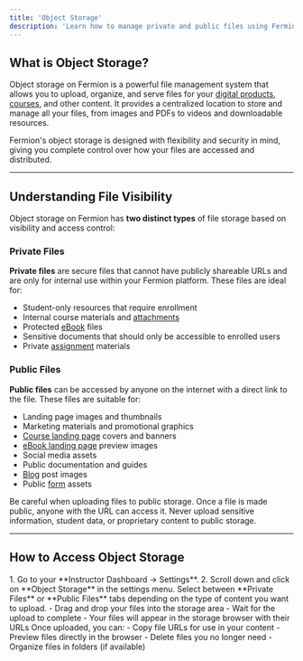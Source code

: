 ```yaml
---
title: 'Object Storage'
description: 'Learn how to manage private and public files using Fermion object storage for your digital products and courses'
---
```


## What is Object Storage?

Object storage on Fermion is a powerful file management system that allows you to upload, organize, and serve files for your [digital products](/digital-products/introduction), [courses](/setting-up-course/prerequisites), and other content. It provides a centralized location to store and manage all your files, from images and PDFs to videos and downloadable resources.

Fermion's object storage is designed with flexibility and security in mind, giving you complete control over how your files are accessed and distributed.

---

## Understanding File Visibility

Object storage on Fermion has **two distinct types** of file storage based on visibility and access control:

### Private Files

**Private files** are secure files that cannot have publicly shareable URLs and are only for internal use within your Fermion platform. These files are ideal for:

- Student-only resources that require enrollment
- Internal course materials and [attachments](/setting-up-course/attachments)
- Protected [eBook](/digital-products/introduction) files
- Sensitive documents that should only be accessible to enrolled users
- Private [assignment](/setting-up-course/assignments) materials


### Public Files

**Public files** can be accessed by anyone on the internet with a direct link to the file. These files are suitable for:

- Landing page images and thumbnails
- Marketing materials and promotional graphics
- [Course landing page](/setting-up-course/landing-page) covers and banners
- [eBook landing page](/digital-products/landing-page) preview images
- Social media assets
- Public documentation and guides
- [Blog](/custom-landing-pages/blogs) post images
- Public [form](/forms/introduction) assets

<Warning>
Be careful when uploading files to public storage. Once a file is made public, anyone with the URL can access it. Never upload sensitive information, student data, or proprietary content to public storage.
</Warning>

---

## How to Access Object Storage

<Steps>
  <Step title="Navigate to Object Storage">
    1. Go to your **Instructor Dashboard → Settings**.
    2. Scroll down and click on **Object Storage** in the settings menu.
  </Step>

  <Step title="Choose Storage Type">
    Select between **Private Files** or **Public Files** tabs depending on the type of content you want to upload.
  </Step>

<Step title="Upload Files">
    - Drag and drop your files into the storage area
    - Wait for the upload to complete
    - Your files will appear in the storage browser with their URLs
</Step>

  <Step title="Manage Your Files">
    Once uploaded, you can:
    - Copy file URLs for use in your content
    - Preview files directly in the browser
    - Delete files you no longer need
    - Organize files in folders (if available)
  </Step>
</Steps>